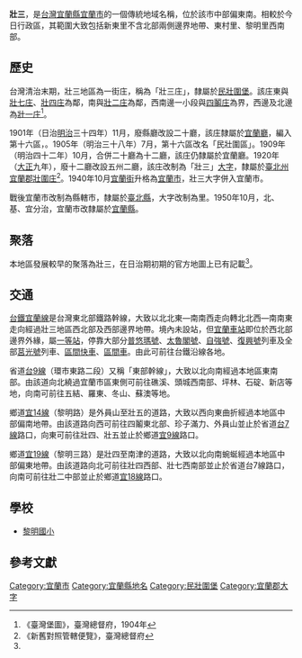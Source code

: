 {{noteTA
|1 = zh-cn:庄; zh-hk:庄; zh-tw:庄;
}}
'''壯三'''，是[[台灣|台灣]][[宜蘭縣|宜蘭縣]][[宜蘭市|宜蘭市]]的一個傳統地域名稱，位於該市中部偏東南。相較於今日行政區，其範圍大致包括新東里不含北部兩側邊界地帶、東村里、黎明里西南部。

==歷史==
台灣清治末期，壯三地區為一街庄，稱為「壯三庄」，隸屬於[[民壯圍堡|民壯圍堡]]。該庄東與[[壯七庄|壯七庄]]、[[壯四庄|壯四庄]]為鄰，南與[[壯二庄|壯二庄]]為鄰，西南邊一小段與[[四鬮庄|四鬮庄]]為界，西邊及北邊為[[壯一庄|壯一庄]]<ref name="臺灣堡圖">《臺灣堡圖》，臺灣總督府，1904年</ref>。

1901年（日治[[明治|明治]]三十四年）11月，廢縣廳改設二十廳，該庄隸屬於[[宜蘭廳|宜蘭廳]]，編入第十六區，。1905年（明治三十八年）7月，第十六區改名「民壯圍區」。1909年（明治四十二年）10月，合併二十廳為十二廳，該庄仍隸屬於宜蘭廳。1920年（[[大正|大正]]九年），廢十二廳改設五州二廳，該庄改制為「壯三」[[大字|大字]]，隸屬於[[臺北州|臺北州]][[宜蘭郡|宜蘭郡]][[壯圍庄|壯圍庄]]<ref>《新舊對照管轄便覽》，臺灣總督府</ref>。1940年10月[[宜蘭街|宜蘭街]]升格為[[宜蘭市_(州轄市)|宜蘭市]]，壯三大字併入宜蘭市。

戰後宜蘭市改制為縣轄市，隸屬於[[臺北縣|臺北縣]]，大字改制為里。1950年10月，北、基、宜分治，宜蘭市改隸屬於[[宜蘭縣|宜蘭縣]]。

==聚落==
本地區發展較早的聚落為壯三，在日治期初期的官方地圖上已有記載<ref name="臺灣堡圖"/>。

==交通==
[[台鐵|台鐵]][[宜蘭線|宜蘭線]]是台灣東北部鐵路幹線，大致以北北東—南南西走向轉北北西—南南東走向經過壯三地區西北部及西部邊界地帶。境內未設站，但[[宜蘭車站|宜蘭車站]]即位於西北部邊界外緣，屬[[一等站_(台鐵)|一等站]]，停靠大部分[[普悠瑪號|普悠瑪號]]、[[太魯閣號|太魯閣號]]、[[自強號|自強號]]、[[復興號列車|復興號]]列車及全部[[莒光號|莒光號]]列車、[[區間快車|區間快車]]、[[臺鐵區間車|區間車]]。由此可前往台鐵沿線各地。

省道[[台9線|台9線]]（環市東路二段）又稱「東部幹線」，大致以北向南經過本地區東南部。由該道向北繞過宜蘭市區東側可前往礁溪、頭城西南部、坪林、石碇、新店等地，向南可前往五結、羅東、冬山、蘇澳等地。

鄉道[[宜14線|宜14線]]（黎明路）是外員山至壯五的道路，大致以西向東曲折經過本地區中部偏南地帶。由該道路向西可前往四鬮東北部、珍子滿力、外員山並止於省道[[台7線|台7線]]路口，向東可前往壯四、壯五並止於鄉道[[宜9線|宜9線]]路口。

鄉道[[宜19線|宜19線]]（黎明三路）是壯四至南津的道路，大致以北向南蜿蜒經過本地區中部偏東地帶。由該道路向北可前往壯四西部、壯七西南部並止於省道台7線路口，向南可前往壯二中部並止於鄉道[[宜18線|宜18線]]路口。

==學校==
*[[黎明國小|黎明國小]]

==參考文獻==
{{reflist}}

{{宜蘭郡}}
{{宜蘭市舊町名}}

[[Category:宜蘭市|Category:宜蘭市]]
[[Category:宜蘭縣地名|Category:宜蘭縣地名]]
[[Category:民壯圍堡|Category:民壯圍堡]]
[[Category:宜蘭郡大字|Category:宜蘭郡大字]]